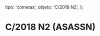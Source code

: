 
  tipo: 'cometas',
  objeto: 'C/2018 N2',
};

# C/2018 N2 (ASASSN)

<Imagen
  src="registro/c2018-n2_20191024_2018n2_20191124_i88.jpg"
  fecha="20191024"
/>